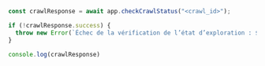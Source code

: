 ```js Node.js
const crawlResponse = await app.checkCrawlStatus("<crawl_id>");

if (!crawlResponse.success) {
  throw new Error(`Échec de la vérification de l’état d’exploration : ${crawlResponse.error}`)
}

console.log(crawlResponse)
```
